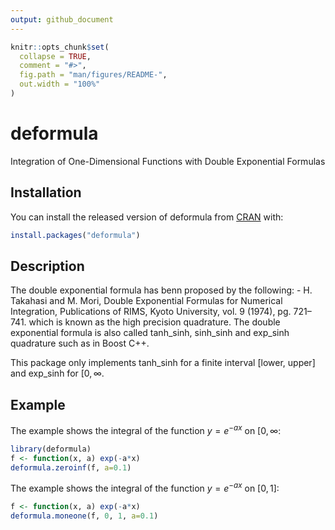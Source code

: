 ```yaml
---
output: github_document
---
```


<!-- README.md is generated from README.Rmd. Please edit that file -->

```r
knitr::opts_chunk$set(
  collapse = TRUE,
  comment = "#>",
  fig.path = "man/figures/README-",
  out.width = "100%"
)
```
# deformula

Integration of One-Dimensional Functions with Double Exponential Formulas

## Installation

You can install the released version of deformula from [CRAN](https://CRAN.R-project.org) with:

``` r
install.packages("deformula")
```

## Description

The double exponential formula has benn proposed by the following:
- H. Takahasi and M. Mori, Double Exponential Formulas for Numerical Integration, Publications of RIMS, Kyoto University, vol. 9 (1974), pg. 721–741.
which is known as the high precision quadrature. The double exponential formula is also called tanh_sinh, sinh_sinh and exp_sinh quadrature such as in Boost C++.

This package only implements tanh_sinh for a finite interval [lower, upper] and exp_sinh for $[0, \infty$.

## Example

The example shows the integral of the function $y = e^{-a x}$ on $[0, \infty$:

```r
library(deformula)
f <- function(x, a) exp(-a*x)
deformula.zeroinf(f, a=0.1)
```

The example shows the integral of the function $y = e^{-a x}$ on $[0, 1]$:

```r
f <- function(x, a) exp(-a*x)
deformula.moneone(f, 0, 1, a=0.1)
```

